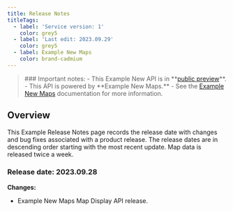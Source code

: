 ---
title: Release Notes
titleTags:
  - label: 'Service version: 1'
    color: grey5
  - label: 'Last edit: 2023.09.29'
    color: grey5
  - label: Example New Maps
    color: brand-cadmium
---

<Blockquote type="announcement" hasIcon>
### Important notes:
- This Example New API is in **<a href="https://developer.Example.com/public-preview">public preview</a>**.
- This API is powered by **Example New Maps.**
- See the <a href="/Example-New-maps/documentation/introduction">Example New Maps</a> documentation for more information.
</Blockquote>

## Overview

This Example Release Notes page records the release date with changes and bug fixes associated with a product release. The release dates are in descending order starting with the most recent update. Map data is released twice a week.  

### Release date: 2023.09.28  

**Changes:**  

- Example New Maps Map Display API release.
